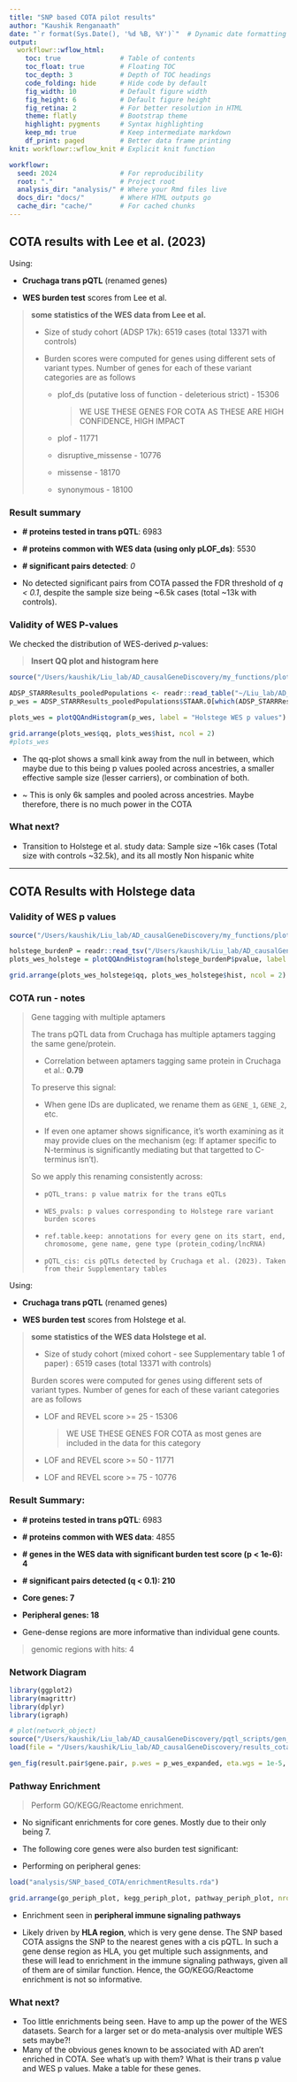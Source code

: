 ```yaml
---
title: "SNP based COTA pilot results"
author: "Kaushik Renganaath"
date: "`r format(Sys.Date(), '%d %B, %Y')`"  # Dynamic date formatting
output: 
  workflowr::wflow_html:
    toc: true               # Table of contents
    toc_float: true         # Floating TOC
    toc_depth: 3            # Depth of TOC headings
    code_folding: hide      # Hide code by default
    fig_width: 10           # Default figure width
    fig_height: 6           # Default figure height
    fig_retina: 2           # For better resolution in HTML
    theme: flatly           # Bootstrap theme
    highlight: pygments     # Syntax highlighting
    keep_md: true           # Keep intermediate markdown
    df_print: paged         # Better data frame printing
knit: workflowr::wflow_knit # Explicit knit function

workflowr:
  seed: 2024                # For reproducibility
  root: "."                 # Project root
  analysis_dir: "analysis/" # Where your Rmd files live
  docs_dir: "docs/"         # Where HTML outputs go
  cache_dir: "cache/"       # For cached chunks
---
```


## COTA results with Lee et al. (2023)

Using:

-   **Cruchaga trans pQTL** (renamed genes)

-   **WES burden test** scores from Lee et al.

> **some statistics of the WES data from Lee et al.**
>
> -   Size of study cohort (ADSP 17k): 6519 cases (total 13371 with controls)
>
> -   Burden scores were computed for genes using different sets of variant types. Number of genes for each of these variant categories are as follows
>
>     -   plof_ds (putative loss of function - deleterious strict) - 15306
>
>         > WE USE THESE GENES FOR COTA AS THESE ARE HIGH CONFIDENCE, HIGH IMPACT
>
>     -   plof - 11771
>
>     -   disruptive_missense - 10776
>
>     -   missense - 18170
>
>     -   synonymous - 18100

### Result summary

-   **\# proteins tested in trans pQTL**: 6983

-   **\# proteins common with WES data (using only pLOF_ds)**: 5530

-   **\# significant pairs detected**: *0*

-   No detected significant pairs from COTA passed the FDR threshold of *q \< 0.1*, despite the sample size being \~6.5k cases (total \~13k with controls).

### Validity of WES P-values

We checked the distribution of WES-derived *p*-values:

> **Insert QQ plot and histogram here**

```r
source("/Users/kaushik/Liu_lab/AD_causalGeneDiscovery/my_functions/plotQQAndHistogram.R")

ADSP_STARRResults_pooledPopulations <- readr::read_table("~/Liu_lab/AD_causalGeneDiscovery/burden_test/ADSP_STARRResults_pooledPopulations.txt")
p_wes = ADSP_STARRResults_pooledPopulations$STAAR.O[which(ADSP_STARRResults_pooledPopulations$Category == "plof_ds")]

plots_wes = plotQQAndHistogram(p_wes, label = "Holstege WES p values")

grid.arrange(plots_wes$qq, plots_wes$hist, ncol = 2)
#plots_wes
```

-   The qq-plot shows a small kink away from the null in between, which maybe due to this being p values pooled across ancestries, a smaller effective sample size (lesser carriers), or combination of both.

-   \~ This is only 6k samples and pooled across ancestries. Maybe therefore, there is no much power in the COTA

### What next?

-   Transition to Holstege et al. study data: Sample size \~16k cases (Total size with controls \~32.5k), and its all mostly Non hispanic white

------------------------------------------------------------------------

## COTA Results with Holstege data

### Validity of WES p values

```r
source("/Users/kaushik/Liu_lab/AD_causalGeneDiscovery/my_functions/plotQQAndHistogram.R")

holstege_burdenP = readr::read_tsv("/Users/kaushik/Liu_lab/AD_causalGeneDiscovery/burden_test/holstege_burdenScores.tsv")
plots_wes_holstege = plotQQAndHistogram(holstege_burdenP$pvalue, label = "Holstege WES p values")

grid.arrange(plots_wes_holstege$qq, plots_wes_holstege$hist, ncol = 2)
```

### COTA run - notes

> Gene tagging with multiple aptamers
>
> The trans pQTL data from Cruchaga has multiple aptamers tagging the same gene/protein.
>
> -   Correlation between aptamers tagging same protein in Cruchaga et al.: **0.79**
>
> To preserve this signal:
>
> -   When gene IDs are duplicated, we rename them as `GENE_1`, `GENE_2`, etc.
>
> -   If even one aptamer shows significance, it’s worth examining as it may provide clues on the mechanism (eg: If aptamer specific to N-terminus is significantly mediating but that targetted to C-terminus isn't).
>
> So we apply this renaming consistently across:
>
> -   `pQTL_trans: p value matrix for the trans eQTLs`
>
> -   `WES_pvals: p values corresponding to Holstege rare variant burden scores`
>
> -   `ref.table.keep: annotations for every gene on its start, end, chromosome, gene name, gene type (protein_coding/lncRNA)`
>
> -   `pQTL_cis: cis pQTLs detected by Cruchaga et al. (2023). Taken from their Supplementary tables`

Using:

-   **Cruchaga trans pQTL** (renamed genes)

-   **WES burden test** scores from Holstege et al.

> **some statistics of the WES data Holstege et al.**
>
> -   Size of study cohort (mixed cohort - see Supplementary table 1 of paper) : 6519 cases (total 13371 with controls)
>
> Burden scores were computed for genes using different sets of variant types. Number of genes for each of these variant categories are as follows
>
> -   LOF and REVEL score \>= 25 - 15306
>
>     > WE USE THESE GENES FOR COTA as most genes are included in the data for this category
>
> -   LOF and REVEL score \>= 50 - 11771
>
> -   LOF and REVEL score \>= 75 - 10776

### Result Summary:

-   **\# proteins tested in trans pQTL**: 6983

-   **\# proteins common with WES data**: 4855

-   **\# genes in the WES data with significant burden test score (p \< 1e-6): 4**

-   **\# significant pairs detected (q \< 0.1): 210**

-   **Core genes: 7**

-   **Peripheral genes: 18**

-   Gene-dense regions are more informative than individual gene counts.

> genomic regions with hits: 4

### Network Diagram

```r

library(ggplot2)
library(magrittr)
library(dplyr)
library(igraph)

# plot(network_object)
source("/Users/kaushik/Liu_lab/AD_causalGeneDiscovery/pqtl_scripts/gen_fig_KR.R")
load(file = "/Users/kaushik/Liu_lab/AD_causalGeneDiscovery/results_cota/AD_holstege_SNPBasedCOTA_allData.rda")

gen_fig(result.pair$gene.pair, p.wes = p_wes_expanded, eta.wgs = 1e-5, filePath = file_path)
```

### Pathway Enrichment

> Perform GO/KEGG/Reactome enrichment.

-   No significant enrichments for core genes. Mostly due to their only being 7.

-   The following core genes were also burden test significant:

-   Performing on peripheral genes:

```r
load("analysis/SNP_based_COTA/enrichmentResults.rda")

grid.arrange(go_periph_plot, kegg_periph_plot, pathway_periph_plot, nrow = 3)

```

-   Enrichment seen in **peripheral immune signaling pathways**

-   Likely driven by **HLA region**, which is very gene dense. The SNP based COTA assigns the SNP to the nearest genes with a cis pQTL. In such a gene dense region as HLA, you get multiple such assignments, and these will lead to enrichment in the immune signaling pathways, given all of them are of similar function. Hence, the GO/KEGG/Reactome enrichment is not so informative.

### What next?

-   Too little enrichments being seen. Have to amp up the power of the WES datasets. Search for a larger set or do meta-analysis over multiple WES sets maybe?!
-   Many of the obvious genes known to be associated with AD aren't enriched in COTA. See what's up with them? What is their trans p value and WES p values. Make a table for these genes.
